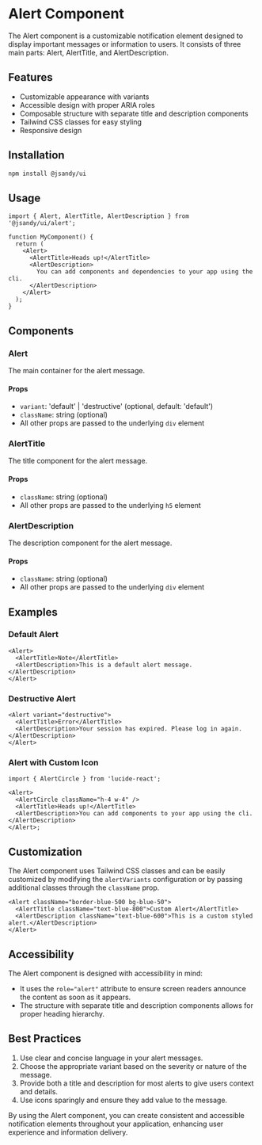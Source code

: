 # Alert Component

The Alert component is a customizable notification element designed to display important messages or information to users. It consists of three main parts: Alert, AlertTitle, and AlertDescription.

## Features

- Customizable appearance with variants
- Accessible design with proper ARIA roles
- Composable structure with separate title and description components
- Tailwind CSS classes for easy styling
- Responsive design

## Installation

```bash
npm install @jsandy/ui
```

## Usage

```tsx
import { Alert, AlertTitle, AlertDescription } from '@jsandy/ui/alert';

function MyComponent() {
  return (
    <Alert>
      <AlertTitle>Heads up!</AlertTitle>
      <AlertDescription>
        You can add components and dependencies to your app using the cli.
      </AlertDescription>
    </Alert>
  );
}
```

## Components

### Alert

The main container for the alert message.

#### Props

- `variant`: 'default' | 'destructive' (optional, default: 'default')
- `className`: string (optional)
- All other props are passed to the underlying `div` element

### AlertTitle

The title component for the alert message.

#### Props

- `className`: string (optional)
- All other props are passed to the underlying `h5` element

### AlertDescription

The description component for the alert message.

#### Props

- `className`: string (optional)
- All other props are passed to the underlying `div` element

## Examples

### Default Alert

```tsx
<Alert>
  <AlertTitle>Note</AlertTitle>
  <AlertDescription>This is a default alert message.</AlertDescription>
</Alert>
```

### Destructive Alert

```tsx
<Alert variant="destructive">
  <AlertTitle>Error</AlertTitle>
  <AlertDescription>Your session has expired. Please log in again.</AlertDescription>
</Alert>
```

### Alert with Custom Icon

```tsx
import { AlertCircle } from 'lucide-react';

<Alert>
  <AlertCircle className="h-4 w-4" />
  <AlertTitle>Heads up!</AlertTitle>
  <AlertDescription>You can add components to your app using the cli.</AlertDescription>
</Alert>;
```

## Customization

The Alert component uses Tailwind CSS classes and can be easily customized by modifying the `alertVariants` configuration or by passing additional classes through the `className` prop.

```tsx
<Alert className="border-blue-500 bg-blue-50">
  <AlertTitle className="text-blue-800">Custom Alert</AlertTitle>
  <AlertDescription className="text-blue-600">This is a custom styled alert.</AlertDescription>
</Alert>
```

## Accessibility

The Alert component is designed with accessibility in mind:

- It uses the `role="alert"` attribute to ensure screen readers announce the content as soon as it appears.
- The structure with separate title and description components allows for proper heading hierarchy.

## Best Practices

1. Use clear and concise language in your alert messages.
2. Choose the appropriate variant based on the severity or nature of the message.
3. Provide both a title and description for most alerts to give users context and details.
4. Use icons sparingly and ensure they add value to the message.

By using the Alert component, you can create consistent and accessible notification elements throughout your application, enhancing user experience and information delivery.
